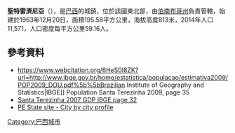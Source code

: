 '''聖特雷濟尼亞'''（{{lang-pt|Santa Terezinha}}），是[[巴西|巴西]]的城鎮，位於該國東北部，由[[伯南布哥州|伯南布哥州]]負責管轄，始建於1963年12月20日，面積195.58平方公里，海拔高度813米，2014年人口11,571，人口密度每平方公里59.16人。

==參考資料==
* https://www.webcitation.org/6HeS0l8ZK?url=http://www.ibge.gov.br/home/estatistica/populacao/estimativa2009/POP2009_DOU.pdf%5b%5bBrazilian Institute of Geography and Statistics|IBGE]] Population Santa Terezinha 2009, page 35
* [https://web.archive.org/web/20160304001818/http://www.ibge.com.br/home/estatistica/economia/pibmunicipios/2003_2007/tab01.pdf Santa Terezinha 2007 GDP IBGE page 32]
* [http://www2.condepefidem.pe.gov.br/web/condepefidem PE State site - City by city profile] {{Wayback|url=http://www2.condepefidem.pe.gov.br/web/condepefidem |date=20090804002205 }}

{{coord|7|22|40|S|37|28|48|W|source:kolossus-itwiki|display=title}}

{{Brazil-geo-stub}}
[[Category:巴西城市|Category:巴西城市]]